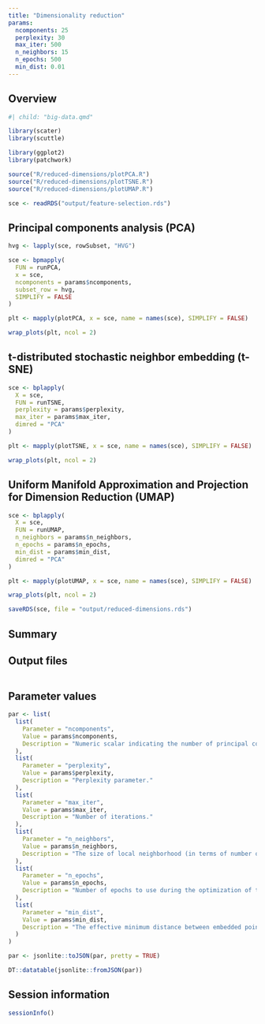 ```yaml
---
title: "Dimensionality reduction"
params:
  ncomponents: 25
  perplexity: 30
  max_iter: 500
  n_neighbors: 15
  n_epochs: 500
  min_dist: 0.01
---
```


## Overview

<!-- Include big data settings -->

```r
#| child: "big-data.qmd"
```

<!-- Load Bioconductor packages -->

```r
library(scater)
library(scuttle)
```

<!-- Load CRAN packages -->

```r
library(ggplot2)
library(patchwork)
```

<!-- Source helper functions -->

```r
source("R/reduced-dimensions/plotPCA.R")
source("R/reduced-dimensions/plotTSNE.R")
source("R/reduced-dimensions/plotUMAP.R")
```

<!-- Read experiment objects -->

```r
sce <- readRDS("output/feature-selection.rds")
```

## Principal components analysis (PCA)

<!-- Extract highly variable genes -->

```r
hvg <- lapply(sce, rowSubset, "HVG")
```

<!-- Perform PCA on cells -->

```r
sce <- bpmapply(
  FUN = runPCA,
  x = sce,
  ncomponents = params$ncomponents,
  subset_row = hvg,
  SIMPLIFY = FALSE
)
```

<!-- Plot PCA -->

```r
plt <- mapply(plotPCA, x = sce, name = names(sce), SIMPLIFY = FALSE)

wrap_plots(plt, ncol = 2)
```

## t-distributed stochastic neighbor embedding (t-SNE)

<!-- Perform t-SNE on cells -->

```r
sce <- bplapply(
  X = sce,
  FUN = runTSNE,
  perplexity = params$perplexity,
  max_iter = params$max_iter,
  dimred = "PCA"
)
```

<!-- Plot t-SNE -->

```r
plt <- mapply(plotTSNE, x = sce, name = names(sce), SIMPLIFY = FALSE)

wrap_plots(plt, ncol = 2)
```

## Uniform Manifold Approximation and Projection for Dimension Reduction (UMAP)

<!-- Perform UMAP on cells -->

```r
sce <- bplapply(
  X = sce,
  FUN = runUMAP,
  n_neighbors = params$n_neighbors,
  n_epochs = params$n_epochs,
  min_dist = params$min_dist,
  dimred = "PCA"
)
```

<!-- Plot UMAP -->

```r
plt <- mapply(plotUMAP, x = sce, name = names(sce), SIMPLIFY = FALSE)

wrap_plots(plt, ncol = 2)
```

<!-- Save experiment objects -->

```r
saveRDS(sce, file = "output/reduced-dimensions.rds")
```

## Summary

## Output files

```r

```

## Parameter values

```r
par <- list(
  list(
    Parameter = "ncomponents",
    Value = params$ncomponents,
    Description = "Numeric scalar indicating the number of principal components to obtain."
  ),
  list(
    Parameter = "perplexity",
    Value = params$perplexity,
    Description = "Perplexity parameter."
  ),
  list(
    Parameter = "max_iter",
    Value = params$max_iter,
    Description = "Number of iterations."
  ),
  list(
    Parameter = "n_neighbors",
    Value = params$n_neighbors,
    Description = "The size of local neighborhood (in terms of number of neighboring sample points) used for manifold approximation."
  ),
  list(
    Parameter = "n_epochs",
    Value = params$n_epochs,
    Description = "Number of epochs to use during the optimization of the embedded coordinates."
  ),
  list(
    Parameter = "min_dist",
    Value = params$min_dist,
    Description = "The effective minimum distance between embedded points."
  )
)

par <- jsonlite::toJSON(par, pretty = TRUE)

DT::datatable(jsonlite::fromJSON(par))
```

## Session information

<!-- Print session information -->

```r
sessionInfo()
```
